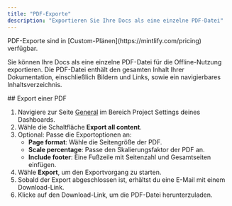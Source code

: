 ```yaml
---
title: "PDF-Exporte"
description: "Exportieren Sie Ihre Docs als eine einzelne PDF-Datei"
---
```


<Info>
PDF-Exporte sind in [Custom-Plänen](https://mintlify.com/pricing) verfügbar.
</Info>

Sie können Ihre Docs als eine einzelne PDF-Datei für die Offline-Nutzung exportieren. Die PDF-Datei enthält den gesamten Inhalt Ihrer Dokumentation, einschließlich Bildern und Links, sowie ein navigierbares Inhaltsverzeichnis.

<div id="exporting-a-pdf">
  ## Export einer PDF
</div>

1. Navigiere zur Seite [General](https://dashboard.mintlify.com/settings/deployment/general) im Bereich Project Settings deines Dashboards.
2. Wähle die Schaltfläche **Export all content**.
3. Optional: Passe die Exportoptionen an:
    - **Page format**: Wähle die Seitengröße der PDF.
    - **Scale percentage**: Passe den Skalierungsfaktor der PDF an.
    - **Include footer**: Eine Fußzeile mit Seitenzahl und Gesamtseiten einfügen.
4. Wähle **Export**, um den Exportvorgang zu starten.
5. Sobald der Export abgeschlossen ist, erhältst du eine E-Mail mit einem Download-Link.
6. Klicke auf den Download-Link, um die PDF-Datei herunterzuladen.